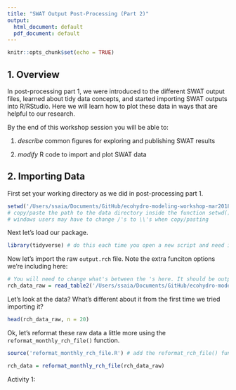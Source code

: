```yaml
---
title: "SWAT Output Post-Processing (Part 2)"
output:
  html_document: default
  pdf_document: default
---
```


```r
knitr::opts_chunk$set(echo = TRUE)
```

## 1. Overview

In post-processing part 1, we were introduced to the different SWAT output files, learned about tidy data concepts, and started importing SWAT outputs into R/RStudio. Here we will learn how to plot these data in ways that are helpful to our research.

By the end of this workshop session you will be able to:

1. *describe* common figures for exploring and publishing SWAT results

2. *modify* R code to import and plot SWAT data


## 2. Importing Data

First set your working directory as we did in post-processing part 1.

```r

setwd('/Users/ssaia/Documents/GitHub/ecohydro-modeling-workshop-mar2018/data/swat_output_data')
# copy/paste the path to the data directory inside the function setwd()
# windows users may have to change /'s to \\'s when copy/pasting

```

Next let's load our package.

```r

library(tidyverse) # do this each time you open a new script and need it

```

Now let's import the raw `output.rch` file. Note the extra funciton options we're including here: 

```r

# You will need to change what's between the 's here. It should be output.rch.
rch_data_raw = read_table2('/Users/ssaia/Documents/GitHub/ecohydro-modeling-workshop-mar2018/data/swat_output_data/output.rch', col_names=FALSE, skip=9)

```

Let's look at the data? What's different about it from the first time we tried importing it?

``` r

head(rch_data_raw, n = 20)

```

Ok, let's reformat these raw data a little more using the `reformat_monthly_rch_file()` function.

```r

source('reformat_monthly_rch_file.R') # add the reformat_rch_file() function to our working environment

rch_data = reformat_monthly_rch_file(rch_data_raw)

```



Activity 1:




